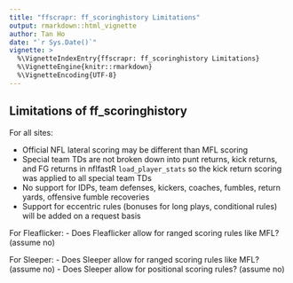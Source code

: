 ```yaml
---
title: "ffscrapr: ff_scoringhistory Limitations"
output: rmarkdown::html_vignette
author: Tan Ho
date: "`r Sys.Date()`"
vignette: >
  %\VignetteIndexEntry{ffscrapr: ff_scoringhistory Limitations}
  %\VignetteEngine{knitr::rmarkdown}
  %\VignetteEncoding{UTF-8}
---
```


## Limitations of ff_scoringhistory

For all sites: 

- Official NFL lateral scoring may be different than MFL scoring
- Special team TDs are not broken down into punt returns, kick returns, and FG returns in nflfastR `load_player_stats` so the kick return scoring was applied to all special team TDs
- No support for IDPs, team defenses, kickers, coaches, fumbles, return yards, offensive fumble recoveries
- Support for eccentric rules (bonuses for long plays, conditional rules) will be added on a request basis

For Fleaflicker:
- Does Fleaflicker allow for ranged scoring rules like MFL? (assume no)

For Sleeper:
- Does Sleeper allow for ranged scoring rules like MFL? (assume no)
- Does Sleeper allow for positional scoring rules? (assume no)
